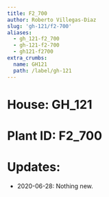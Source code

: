 ```yaml
---
title: F2_700
author: Roberto Villegas-Diaz
slug: 'gh-121/f2-700'
aliases:
  - gh_121-f2_700
  - gh-121-f2-700
  - gh121-f2700
extra_crumbs:
  name: GH121
  path: /label/gh-121
---
```


# **House**: GH_121
# **Plant ID**: F2_700
# **Updates**: 
 - 2020-06-28: Nothing new.
